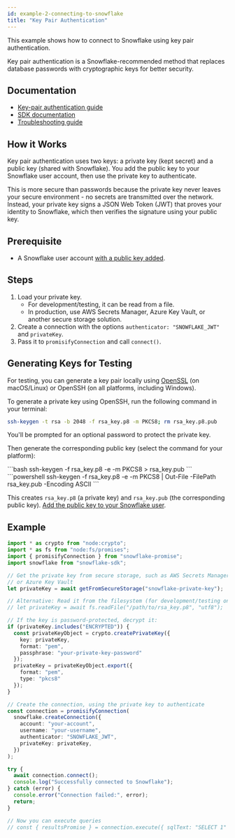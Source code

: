 ```yaml
---
id: example-2-connecting-to-snowflake
title: "Key Pair Authentication"
---
```



This example shows how to connect to Snowflake using key pair authentication.

Key pair authentication is a Snowflake-recommended method that replaces database passwords with cryptographic keys for better security.

## Documentation

- [Key-pair authentication guide](https://docs.snowflake.com/en/user-guide/key-pair-auth)
- [SDK documentation](https://docs.snowflake.com/en/developer-guide/node-js/nodejs-driver-authenticate#use-key-pair-authentication-and-key-pair-rotation)
- [Troubleshooting guide](https://community.snowflake.com/s/article/Key-Based-Authentication-Failed-with-JWT-token-is-invalid-Error)

## How it Works

Key pair authentication uses two keys: a private key (kept secret) and a public key (shared with Snowflake). You add the public key to your Snowflake user account, then use the private key to authenticate.

This is more secure than passwords because the private key never leaves your secure environment - no secrets are transmitted over the network. Instead, your private key signs a JSON Web Token (JWT) that proves your identity to Snowflake, which then verifies the signature using your public key.

## Prerequisite

- A Snowflake user account [with a public key added](https://docs.snowflake.com/en/user-guide/key-pair-auth#grant-the-privilege-to-assign-a-public-key-to-a-snowflake-user).

## Steps

1. Load your private key.
    - For development/testing, it can be read from a file.
    - In production, use AWS Secrets Manager, Azure Key Vault, or another secure storage solution.
2. Create a connection with the options `authenticator: "SNOWFLAKE_JWT"` and `privateKey`.
3. Pass it to `promisifyConnection` and call `connect()`.

## Generating Keys for Testing

For testing, you can generate a key pair locally using [OpenSSL](https://docs.snowflake.com/en/user-guide/key-pair-auth#generate-the-private-key) (on macOS/Linux) or OpenSSH (on all platforms, including Windows).

To generate a private key using OpenSSH, run the following command in your terminal:

```bash
ssh-keygen -t rsa -b 2048 -f rsa_key.p8 -m PKCS8; rm rsa_key.p8.pub
```

You'll be prompted for an optional password to protect the private key.

Then generate the corresponding public key (select the command for your platform):

<Tabs>
  <TabItem value="macos-linux" label="macOS/Linux">
```bash
ssh-keygen -f rsa_key.p8 -e -m PKCS8 > rsa_key.pub
```
  </TabItem>
  <TabItem value="windows-powershell" label="Windows PowerShell">
```powershell
ssh-keygen -f rsa_key.p8 -e -m PKCS8 | Out-File -FilePath rsa_key.pub -Encoding ASCII
```
  </TabItem>
</Tabs>

This creates `rsa_key.p8` (a private key) and `rsa_key.pub` (the corresponding public key). [Add the public key to your Snowflake user](https://docs.snowflake.com/en/user-guide/key-pair-auth#grant-the-privilege-to-assign-a-public-key-to-a-snowflake-user).

## Example

```typescript
import * as crypto from "node:crypto";
import * as fs from "node:fs/promises";
import { promisifyConnection } from "snowflake-promise";
import snowflake from "snowflake-sdk";

// Get the private key from secure storage, such as AWS Secrets Manager
// or Azure Key Vault
let privateKey = await getFromSecureStorage("snowflake-private-key");

// Alternative: Read it from the filesystem (for development/testing only)
// let privateKey = await fs.readFile("/path/to/rsa_key.p8", "utf8");

// If the key is password-protected, decrypt it:
if (privateKey.includes("ENCRYPTED")) {
  const privateKeyObject = crypto.createPrivateKey({
    key: privateKey,
    format: "pem",
    passphrase: "your-private-key-password"
  });
  privateKey = privateKeyObject.export({
    format: "pem",
    type: "pkcs8"
  });
}

// Create the connection, using the private key to authenticate
const connection = promisifyConnection(
  snowflake.createConnection({
    account: "your-account",
    username: "your-username",
    authenticator: "SNOWFLAKE_JWT",
    privateKey: privateKey,
  })
);

try {
  await connection.connect();
  console.log("Successfully connected to Snowflake");
} catch (error) {
  console.error("Connection failed:", error);
  return;
}

// Now you can execute queries
// const { resultsPromise } = connection.execute({ sqlText: "SELECT 1" });
```

